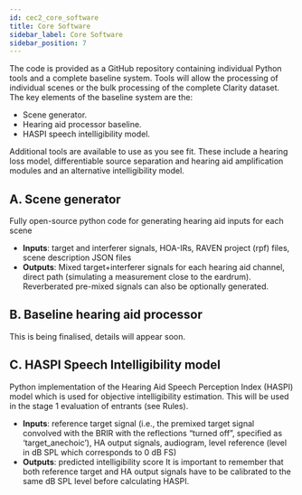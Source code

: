 ```yaml
---
id: cec2_core_software
title: Core Software
sidebar_label: Core Software
sidebar_position: 7
---
```


The code is provided as a GitHub repository containing individual Python tools and a complete baseline system. Tools will allow the processing of individual scenes or the bulk processing of the complete Clarity dataset.
The key elements of the baseline system are the:

- Scene generator.
- Hearing aid processor baseline.
- HASPI speech intelligibility model.

Additional tools are available to use as you see fit. These include a hearing loss model, differentiable source separation and hearing aid amplification modules and an alternative intelligibility model.
## A. Scene generator

Fully open-source python code for generating hearing aid inputs for each scene

- **Inputs**: target and interferer signals, HOA-IRs, RAVEN project (rpf) files, scene description JSON files
- **Outputs**: Mixed target+interferer signals for each hearing aid channel, direct path (simulating a measurement close to the eardrum). Reverberated pre-mixed signals can also be optionally generated.

## B. Baseline hearing aid processor

This is being finalised, details will appear soon.

## C. HASPI Speech Intelligibility model

Python implementation of the Hearing Aid Speech Perception Index (HASPI) model which is used for objective intelligibility estimation. This will be used in the stage 1 evaluation of entrants (see Rules).

- **Inputs**: reference target signal (i.e., the premixed target signal convolved with the BRIR with the reflections “turned off”, specified as ‘target_anechoic’), HA output signals, audiogram, level reference (level in dB SPL which corresponds to 0 dB FS)
- **Outputs**: predicted intelligibility score
It is important to remember that both reference target and HA output signals have to be calibrated to the same dB SPL level before calculating HASPI.
